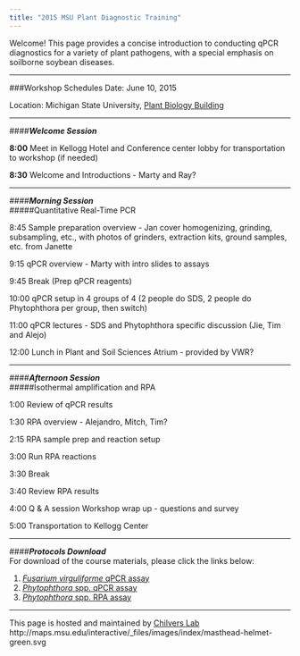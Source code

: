 ```yaml
---
title: "2015 MSU Plant Diagnostic Training"
---
```


Welcome! This page provides a concise introduction to conducting qPCR diagnostics for 
a variety of plant pathogens, with a special emphasis on soilborne soybean diseases.

******

###Workshop Schedules
Date: June 10, 2015

Location: Michigan State University, [Plant Biology Building](http://maps.msu.edu/interactive/index.php?location=pbl)  

******

####_**Welcome Session**_  


**8:00** Meet in Kellogg Hotel and Conference center lobby for transportation to 
workshop (if needed)

**8:30** Welcome and Introductions - Marty and Ray?

******

####_**Morning Session**_  
#####Quantitative Real-Time PCR  

8:45    Sample preparation overview - Jan cover homogenizing, grinding, subsampling, etc., with photos of grinders, extraction kits, ground samples, etc. from Janette

9:15    qPCR overview - Marty with intro slides to assays

9:45    Break (Prep qPCR reagents)

10:00    qPCR setup in 4 groups of 4 (2 people do SDS, 2 people do Phytophthora per group, then switch)

11:00	qPCR lectures - SDS and Phytophthora specific discussion (Jie, Tim and Alejo)

12:00 	Lunch in Plant and Soil Sciences Atrium - provided by VWR?

******

####_**Afternoon Session**_  
#####Isothermal amplification and RPA

1:00	Review of qPCR results

1:30	RPA overview - Alejandro, Mitch, Tim?

2:15	RPA sample prep and reaction setup

3:00	Run RPA reactions

3:30	Break

3:40	Review RPA results

4:00 	Q & A session
Workshop wrap up - questions and survey

5:00	Transportation to Kellogg Center 

******

####_**Protocols Download**_  
For download of the course materials, please click the links below:

1. [_Fusarium virguliforme_ qPCR assay](http://www.ncbi.nlm.nih.gov/pubmed/25302524)
2. [_Phytophthora_ spp. qPCR assay](http://apsjournals.apsnet.org/doi/10.1094/PHYTO-05-14-0134-R)
3. [_Phytophthora_ spp. RPA assay](http://www.apsnet.org/meetings/Documents/2014_meeting_abstracts/aps2014abP388.htm)

*****
This page is hosted and maintained by [Chilvers Lab](http://www.fieldcroppathology.msu.edu)
http://maps.msu.edu/interactive/_files/images/index/masthead-helmet-green.svg
